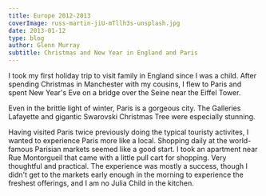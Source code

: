 ---
title: Europe 2012-2013
coverImage: russ-martin-jiU-mTllh3s-unsplash.jpg
date: 2013-01-12
type: blog
author: Glenn Murray
subtitle: Christmas and New Year in England and Paris
---

I took my first holiday trip to visit family in England since I was a child. 
After spending Christmas in Manchester with my cousins, I flew to Paris and spent New Year's Eve on a bridge over the Seine near the Eiffel Tower.

Even in the brittle light of winter, Paris is a gorgeous city. The Galleries Lafayette and gigantic Swarovski Christmas Tree were especially stunning.

Having visited Paris twice previously doing the typical touristy activites, I wanted to experience Paris more like a local. Shopping daily at the world-famous Parisian markets seemed like a good start. I took an apartment near Rue Montorgueil that came with a little pull cart for shopping. Very thoughtful and practical. The experience was mostly a success, though I didn't get to the markets early enough in the morning to experience the freshest offerings, and I am no Julia Child in the kitchen.

<EuropeChristmas201213SlideShow />

